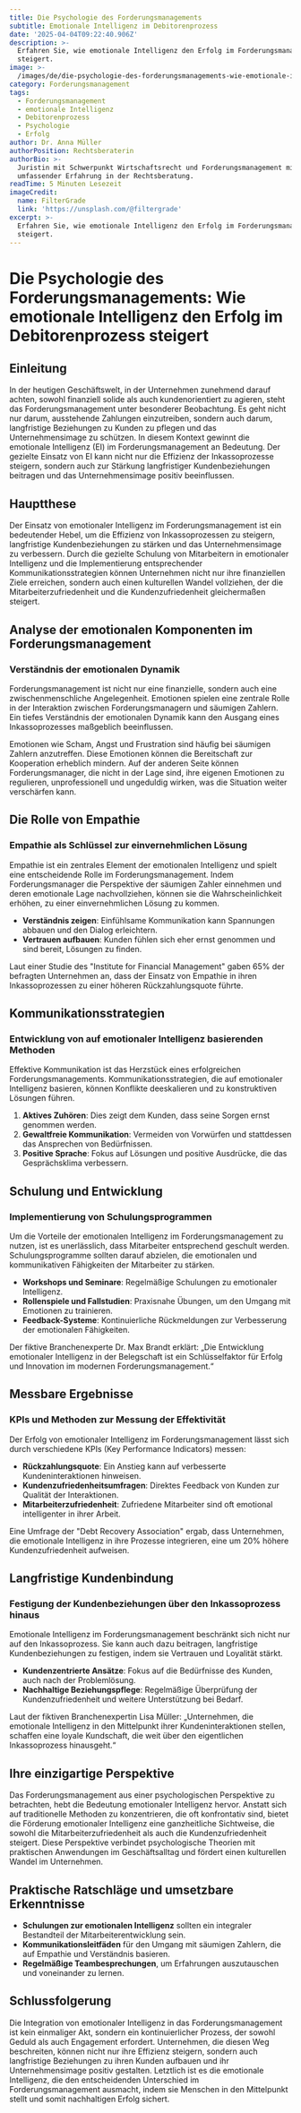 ```yaml
---
title: Die Psychologie des Forderungsmanagements
subtitle: Emotionale Intelligenz im Debitorenprozess
date: '2025-04-04T09:22:40.906Z'
description: >-
  Erfahren Sie, wie emotionale Intelligenz den Erfolg im Forderungsmanagement
  steigert.
image: >-
  /images/de/die-psychologie-des-forderungsmanagements-wie-emotionale-intelligenz-den-erfolg-im-debitorenprozess-steigert-1743672160617.jpg
category: Forderungsmanagement
tags:
  - Forderungsmanagement
  - emotionale Intelligenz
  - Debitorenprozess
  - Psychologie
  - Erfolg
author: Dr. Anna Müller
authorPosition: Rechtsberaterin
authorBio: >-
  Juristin mit Schwerpunkt Wirtschaftsrecht und Forderungsmanagement mit
  umfassender Erfahrung in der Rechtsberatung.
readTime: 5 Minuten Lesezeit
imageCredit:
  name: FilterGrade
  link: 'https://unsplash.com/@filtergrade'
excerpt: >-
  Erfahren Sie, wie emotionale Intelligenz den Erfolg im Forderungsmanagement
  steigert.
---
```

# Die Psychologie des Forderungsmanagements: Wie emotionale Intelligenz den Erfolg im Debitorenprozess steigert

## Einleitung

In der heutigen Geschäftswelt, in der Unternehmen zunehmend darauf achten, sowohl finanziell solide als auch kundenorientiert zu agieren, steht das Forderungsmanagement unter besonderer Beobachtung. Es geht nicht nur darum, ausstehende Zahlungen einzutreiben, sondern auch darum, langfristige Beziehungen zu Kunden zu pflegen und das Unternehmensimage zu schützen. In diesem Kontext gewinnt die emotionale Intelligenz (EI) im Forderungsmanagement an Bedeutung. Der gezielte Einsatz von EI kann nicht nur die Effizienz der Inkassoprozesse steigern, sondern auch zur Stärkung langfristiger Kundenbeziehungen beitragen und das Unternehmensimage positiv beeinflussen.

## Hauptthese

Der Einsatz von emotionaler Intelligenz im Forderungsmanagement ist ein bedeutender Hebel, um die Effizienz von Inkassoprozessen zu steigern, langfristige Kundenbeziehungen zu stärken und das Unternehmensimage zu verbessern. Durch die gezielte Schulung von Mitarbeitern in emotionaler Intelligenz und die Implementierung entsprechender Kommunikationsstrategien können Unternehmen nicht nur ihre finanziellen Ziele erreichen, sondern auch einen kulturellen Wandel vollziehen, der die Mitarbeiterzufriedenheit und die Kundenzufriedenheit gleichermaßen steigert.

## Analyse der emotionalen Komponenten im Forderungsmanagement

### Verständnis der emotionalen Dynamik

Forderungsmanagement ist nicht nur eine finanzielle, sondern auch eine zwischenmenschliche Angelegenheit. Emotionen spielen eine zentrale Rolle in der Interaktion zwischen Forderungsmanagern und säumigen Zahlern. Ein tiefes Verständnis der emotionalen Dynamik kann den Ausgang eines Inkassoprozesses maßgeblich beeinflussen.

Emotionen wie Scham, Angst und Frustration sind häufig bei säumigen Zahlern anzutreffen. Diese Emotionen können die Bereitschaft zur Kooperation erheblich mindern. Auf der anderen Seite können Forderungsmanager, die nicht in der Lage sind, ihre eigenen Emotionen zu regulieren, unprofessionell und ungeduldig wirken, was die Situation weiter verschärfen kann.

## Die Rolle von Empathie

### Empathie als Schlüssel zur einvernehmlichen Lösung

Empathie ist ein zentrales Element der emotionalen Intelligenz und spielt eine entscheidende Rolle im Forderungsmanagement. Indem Forderungsmanager die Perspektive der säumigen Zahler einnehmen und deren emotionale Lage nachvollziehen, können sie die Wahrscheinlichkeit erhöhen, zu einer einvernehmlichen Lösung zu kommen.

- **Verständnis zeigen**: Einfühlsame Kommunikation kann Spannungen abbauen und den Dialog erleichtern.
- **Vertrauen aufbauen**: Kunden fühlen sich eher ernst genommen und sind bereit, Lösungen zu finden.

Laut einer Studie des "Institute for Financial Management" gaben 65% der befragten Unternehmen an, dass der Einsatz von Empathie in ihren Inkassoprozessen zu einer höheren Rückzahlungsquote führte.

## Kommunikationsstrategien

### Entwicklung von auf emotionaler Intelligenz basierenden Methoden

Effektive Kommunikation ist das Herzstück eines erfolgreichen Forderungsmanagements. Kommunikationsstrategien, die auf emotionaler Intelligenz basieren, können Konflikte deeskalieren und zu konstruktiven Lösungen führen.

1. **Aktives Zuhören**: Dies zeigt dem Kunden, dass seine Sorgen ernst genommen werden.
2. **Gewaltfreie Kommunikation**: Vermeiden von Vorwürfen und stattdessen das Ansprechen von Bedürfnissen.
3. **Positive Sprache**: Fokus auf Lösungen und positive Ausdrücke, die das Gesprächsklima verbessern.

## Schulung und Entwicklung

### Implementierung von Schulungsprogrammen

Um die Vorteile der emotionalen Intelligenz im Forderungsmanagement zu nutzen, ist es unerlässlich, dass Mitarbeiter entsprechend geschult werden. Schulungsprogramme sollten darauf abzielen, die emotionalen und kommunikativen Fähigkeiten der Mitarbeiter zu stärken.

- **Workshops und Seminare**: Regelmäßige Schulungen zu emotionaler Intelligenz.
- **Rollenspiele und Fallstudien**: Praxisnahe Übungen, um den Umgang mit Emotionen zu trainieren.
- **Feedback-Systeme**: Kontinuierliche Rückmeldungen zur Verbesserung der emotionalen Fähigkeiten.

Der fiktive Branchenexperte Dr. Max Brandt erklärt: „Die Entwicklung emotionaler Intelligenz in der Belegschaft ist ein Schlüsselfaktor für Erfolg und Innovation im modernen Forderungsmanagement.“

## Messbare Ergebnisse

### KPIs und Methoden zur Messung der Effektivität

Der Erfolg von emotionaler Intelligenz im Forderungsmanagement lässt sich durch verschiedene KPIs (Key Performance Indicators) messen:

- **Rückzahlungsquote**: Ein Anstieg kann auf verbesserte Kundeninteraktionen hinweisen.
- **Kundenzufriedenheitsumfragen**: Direktes Feedback von Kunden zur Qualität der Interaktionen.
- **Mitarbeiterzufriedenheit**: Zufriedene Mitarbeiter sind oft emotional intelligenter in ihrer Arbeit.

Eine Umfrage der "Debt Recovery Association" ergab, dass Unternehmen, die emotionale Intelligenz in ihre Prozesse integrieren, eine um 20% höhere Kundenzufriedenheit aufweisen.

## Langfristige Kundenbindung

### Festigung der Kundenbeziehungen über den Inkassoprozess hinaus

Emotionale Intelligenz im Forderungsmanagement beschränkt sich nicht nur auf den Inkassoprozess. Sie kann auch dazu beitragen, langfristige Kundenbeziehungen zu festigen, indem sie Vertrauen und Loyalität stärkt.

- **Kundenzentrierte Ansätze**: Fokus auf die Bedürfnisse des Kunden, auch nach der Problemlösung.
- **Nachhaltige Beziehungspflege**: Regelmäßige Überprüfung der Kundenzufriedenheit und weitere Unterstützung bei Bedarf.

Laut der fiktiven Branchenexpertin Lisa Müller: „Unternehmen, die emotionale Intelligenz in den Mittelpunkt ihrer Kundeninteraktionen stellen, schaffen eine loyale Kundschaft, die weit über den eigentlichen Inkassoprozess hinausgeht.“

## Ihre einzigartige Perspektive

Das Forderungsmanagement aus einer psychologischen Perspektive zu betrachten, hebt die Bedeutung emotionaler Intelligenz hervor. Anstatt sich auf traditionelle Methoden zu konzentrieren, die oft konfrontativ sind, bietet die Förderung emotionaler Intelligenz eine ganzheitliche Sichtweise, die sowohl die Mitarbeiterzufriedenheit als auch die Kundenzufriedenheit steigert. Diese Perspektive verbindet psychologische Theorien mit praktischen Anwendungen im Geschäftsalltag und fördert einen kulturellen Wandel im Unternehmen.

## Praktische Ratschläge und umsetzbare Erkenntnisse

- **Schulungen zur emotionalen Intelligenz** sollten ein integraler Bestandteil der Mitarbeiterentwicklung sein.
- **Kommunikationsleitfäden** für den Umgang mit säumigen Zahlern, die auf Empathie und Verständnis basieren.
- **Regelmäßige Teambesprechungen**, um Erfahrungen auszutauschen und voneinander zu lernen.

## Schlussfolgerung

Die Integration von emotionaler Intelligenz in das Forderungsmanagement ist kein einmaliger Akt, sondern ein kontinuierlicher Prozess, der sowohl Geduld als auch Engagement erfordert. Unternehmen, die diesen Weg beschreiten, können nicht nur ihre Effizienz steigern, sondern auch langfristige Beziehungen zu ihren Kunden aufbauen und ihr Unternehmensimage positiv gestalten. Letztlich ist es die emotionale Intelligenz, die den entscheidenden Unterschied im Forderungsmanagement ausmacht, indem sie Menschen in den Mittelpunkt stellt und somit nachhaltigen Erfolg sichert.
